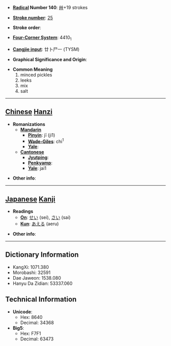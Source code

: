 * '''[[Wiktionary:Chinese radical index| Radical]] Number 140''': [[Wiktionary:Chinese radical index 艸|艸]]+19 strokes

* '''[[Wiktionary:Chinese total strokes index|Stroke number]]''': [[Wiktionary:Chinese total strokes index 25|25]]

* '''Stroke order''': 

* '''[[Wiktionary:Chinese four corner index|Four-Corner System]]''': 4410<sub>1</sub>

* '''[[Wiktionary:Chinese Cangjie index|Cangjie input]]''': 廿卜尸一 (TYSM)

* '''Graphical Significance and Origin''': 

* '''Common Meaning'''
*#minced pickles
*# leeks
*# mix
*# salt


----

== [[Chinese]] [[Hanzi]] ==

* '''Romanizations'''
** '''[[Mandarin]]'''
*** '''[[Pinyin]]''': jī (ji1)
*** '''[[Wade-Giles]]''': chi<sup>1</sup>
*** '''[[Yale]]''': 
** '''[[Cantonese]]'''
*** '''[[Jyutping]]''':
*** '''[[Penkyamp]]''': 
*** '''[[Yale]]''': jai1

* '''Other info''': 

----

== [[Japanese]] [[Kanji]] ==

* '''Readings'''
** '''[[On]]''': [[せい]] (sei), [[さい]] (sai)
** '''[[Kun]]''': [[あえる]] (aeru)

* '''Other info''':  

----

== Dictionary Information ==

* KangXi: 1071.380
* Morobashi: 32591
* Dae Jaweon: 1538.080
* Hanyu Da Zidian: 53337.060

== Technical Information ==

* '''Unicode''':
** Hex: 8640
** Decimal: 34368
* '''Big5''':
** Hex: F7F1
** Decimal: 63473